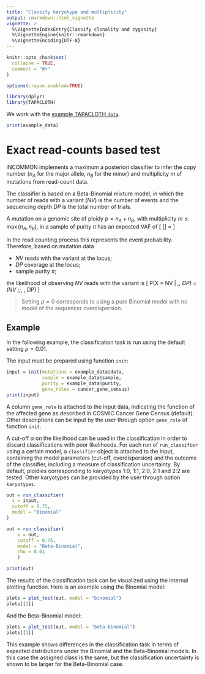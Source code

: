 ```yaml
---
title: "Classify karyotype and multiplicity"
output: rmarkdown::html_vignette
vignette: >
  %\VignetteIndexEntry{Classify clonality and zygosity}
  %\VignetteEngine{knitr::rmarkdown}
  %\VignetteEncoding{UTF-8}
---
```


```r
knitr::opts_chunk$set(
  collapse = TRUE,
  comment = "#>"
)

options(crayon.enabled=TRUE)
```

```r
library(dplyr)
library(TAPACLOTH)
```

We work with the [example TAPACLOTH `data`](TAPACLOTH.html).

```r
print(example_data)
```

# Exact read-counts based test

INCOMMON implements a maximum a posteriori classifier to infer the copy number ($n_A$ for the major allele, $n_B$ 
for the minor) and multiplicity $m$ of mutations from read-count data.

The classifier is based on a Beta-Binomial mixture model, in which the number of reads with a variant ($NV$) is the number of events
and the sequencing depth $DP$ is the total number of trials.

A mutation on a genomic site of ploidy $p = n_A+n_B$, with multiplicity $m\leq \max(n_A,n_B)$, in a sample of purity $\pi$
has an expected VAF of
\[
\mathbb{E}[\text{VAF}] = \frac{m\pi}{p\pi + 2\left(1-\pi\right)}
\] 

In the read counting process this represents the event probability. Therefore, based
on mutation data

- $NV$ reads with the variant at the locus;
- $DP$ coverage at the locus;
- sample purity $\pi$;

the likelihood of observing $NV$ reads with the variant is
\[
P(X = NV | \theta_\eta,\rho, DP) = \text{Beta-Binonmial}\left(NV \;\large\mid\;\normalsize \theta_\eta, \rho, DP\right)
\] 

> Setting $\rho = 0$ corresponds to using a pure Binomial model with no model of the sequencer overdispersion. 

## Example 

In the following example, the classification task is run using the default setting $\rho = 0.01$.

The input must be prepared using function `init`:
```r
input = init(mutations = example_data$data,
             sample = example_data$sample,
             purity = example_data$purity,
             gene_roles = cancer_gene_census)
print(input)
```
A column `gene_role` is attached to the input data, indicating the function of the
affected gene as described in COSMIC Cancer Gene Census (default). Other descriptions can
be input by the user through option `gene_role` of function `init`.

A cut-off $\alpha$ on the likelihood can be used in the classification in order to
discard classifications with poor likelihoods.
For each run of `run_classifier` using a certain model, a `classifier` object is 
attached to the input, containing the model parameters (cut-off, overdispersion) and 
the outcome of the classifier, including a measure of classification uncertainty.
By default, ploidies corresponding to karyotypes 1:0, 1:1, 2:0, 2:1 and 2:2 are 
tested. Other karyotypes can be provided by the user through option `karyotypes`.

```r
out = run_classifier(
  x = input,
  cutoff = 0.75,
  model = "Binomial"
)

out = run_classifier(
    x = out,
    cutoff = 0.75,
    model = "Beta-Binomial",
    rho = 0.01
    )

print(out)
```
The results of the classification task can be visualized using the internal 
plotting function. Here is an example using the Binomial model:
```r
plots = plot_test(out, model = "binomial")
plots[[1]]
```
And the Beta-Binomial model:
```r
plots = plot_test(out, model = "beta-binomial")
plots[[1]]
```

This example shows differences in the classification task in terms of expected distributions 
under the Binomial and the Beta-Binomial models. In this case the assigned class is the same,
but the classification uncertainty is shown to be larger for the Beta-Binomial case.
